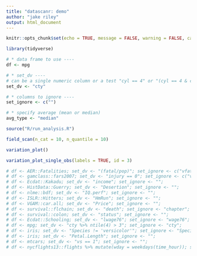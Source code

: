 ```yaml
---
title: "datascanr: demo"
author: "jake riley"
output: html_document
---
```


```r
knitr::opts_chunk$set(echo = TRUE, message = FALSE, warning = FALSE, cache = T, comment = "")
```

```r
library(tidyverse)

# * data frame to use ----
df <- mpg

# * set_dv ----
# can be a single numeric column or a test "cyl == 4" or "(cyl == 4 & cty > 10)"
set_dv <- "cty" 

# * columns to ignore ----
set_ignore <- c("")

# * specify average (mean or median)
avg_type <- "median"
```

```r
source("R/run_analysis.R")

field_scan(n_cat = 10, n_quantile = 10)

variation_plot()

variation_plot_single_obs(labels = TRUE, id = 3)


```

```r
# df <- AER::Fatalities; set_dv <- "(fatal/pop)"; set_ignore <- c("vfatcount", "Obs.", "casenum");
# df <- gamclass::fars2007; set_dv <- "injury == 0"; set_ignore <- c("vfatcount", "Obs.", "casenum");
# df <- Ecdat::Kakadu; set_dv <- "income"; set_ignore <- "";
# df <- HistData::Guerry; set_dv <- "Desertion"; set_ignore <- "";
# df <- nlme::bdf; set_dv <- "IQ.perf"; set_ignore <- "";
# df <- ISLR::Hitters; set_dv <- "HmRun"; set_ignore <- "";
# df <- VGAM::car.all; set_dv <- "Price"; set_ignore <- "";
# df <- survival::flchain; set_dv <- "death"; set_ignore <- "chapter";
# df <- survival::colon; set_dv <- "status"; set_ignore <- "";
# df <- Ecdat::Schooling; set_dv <- "lwage76"; set_ignore <- "wage76";
# df <- mpg; set_dv <- "cty %>% ntile(4) > 3"; set_ignore <- "cty";
# df <- iris; set_dv <- "Species != 'versicolor'"; set_ignore <- "Species";
# df <- iris; set_dv <- "Petal.Length"; set_ignore <- "";
# df <- mtcars; set_dv <- "vs == 1"; set_ignore <- "";
# df <- nycflights13::flights %>% mutate(wday = weekdays(time_hour)); set_dv <- "dep_delay"; set_ignore <- c("arr_delay", "dep_time","year", "tailnum", "time_hour");
```
